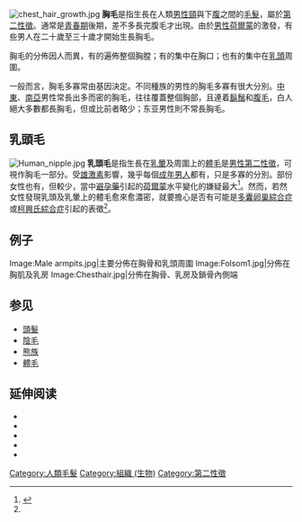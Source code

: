 [[File:chest_hair_growth.jpg|thumb]]
'''胸毛'''是指生長在人類[[男性|男性]][[頸|頸]]與下[[腹|腹]]之間的[[毛髮|毛髮]]，屬於[[第二性徵|第二性徵]]。通常是[[青春期|青春期]]後期，差不多長完腹毛才出現。由於[[男性荷爾蒙|男性荷爾蒙]]的激發，有些男人在二十歲至三十歲才開始生長胸毛。

胸毛的分佈因人而異，有的遍佈整個胸膛；有的集中在胸口；也有的集中在[[乳頭|乳頭]]周圍。

一般而言，胸毛多寡常由基因決定。不同種族的男性的胸毛多寡有很大分別。[[中東|中東]]、[[南亞|南亞]]男性常長出多而密的胸毛，往往覆蓋整個胸部，且連着[[鬍鬚|鬍鬚]]和[[腹毛|腹毛]]，白人絕大多數都長胸毛，但或比前者略少；东亚男性則不常長胸毛。

== 乳頭毛 ==
[[File:Human_nipple.jpg|thumb]]
'''乳頭毛'''是指生長在[[乳暈|乳暈]]及周圍上的[[體毛|體毛]]是[[男性|男性]][[第二性徵|第二性徵]]，可視作胸毛一部分。受[[雄激素|雄激素]]影響，幾乎每個[[成年|成年]][[男人|男人]]都有，只是多寡的分別。部份女性也有，但較少，當中[[避孕藥|避孕藥]]引起的[[荷爾蒙|荷爾蒙]]水平變化的嫌疑最大<ref name=medguidance>{{cite web |url=http://www.medguidance.com/thread/Hair-on-Nipple-Women.html |title=Is It Normal to Have Hair Growth on Women's Nipples? |language=en |access-date=2019-08-21 |archive-url=https://web.archive.org/web/20190821101816/http://www.medguidance.com/thread/Hair-on-Nipple-Women.html |archive-date=2019-08-21 |dead-url=yes }}</ref>。然而，若然女性發現乳頭及乳暈上的體毛愈來愈濃密，就要擔心是否有可能是[[多囊卵巢綜合症|多囊卵巢綜合症]]或[[柯興氏綜合症|柯興氏綜合症]]引起的表徵<ref name=medguidance />。

== 例子 ==
<gallery>
Image:Male armpits.jpg|主要分佈在胸骨和乳頭周圍
Image:Folsom1.jpg|分佈在胸肌及乳房
Image:Chesthair.jpg|分佈在胸骨、乳房及鎖骨內側端
</gallery>

== 参见 ==
* [[頭髮|頭髮]]
* [[陰毛|陰毛]]
* [[熊族|熊族]]
* [[體毛|體毛]]

== 延伸阅读 ==
*{{cite journal |pmid=5859933 |year=1965 |last1=Setty |first1=LR |title=Variations of the hair patterns of the chest of white males |volume=57 |issue=3 |pages=211–4 |pmc=2610947 |journal=Journal of the National Medical Association}}
*{{cite journal |pmid=13988215 |year=1963 |last1=Setty |first1=LR |title=The circumareolo-pectoral series of chest hair patterns |volume=55 |pages=233–4 |pmc=2642024 |journal=Journal of the National Medical Association}}
*{{cite journal |pmid=13910983 |year=1962 |last1=Setty |first1=LR |title=The sterno-infraclavicular chest hair pattern |volume=54 |pages=486–7 |pmc=2642315 |journal=Journal of the National Medical Association}}
*{{cite journal |pmid=13750402 |year=1961 |last1=Setty |first1=LR |title=Bare areas in regions of pilosity of the chest and abdomen |volume=53 |pages=394–5 |pmc=2641808 |journal=Journal of the National Medical Association}}
*{{cite journal |pmid=1827450 |year=1991 |last1=Lookingbill |first1=DP |last2=Demers |first2=LM |last3=Wang |first3=C |last4=Leung |first4=A |last5=Rittmaster |first5=RS |last6=Santen |first6=RJ |title=Clinical and biochemical parameters of androgen action in normal healthy Caucasian versus Chinese subjects |volume=72 |issue=6 |pages=1242–8 |journal=The Journal of Clinical Endocrinology and Metabolism}}

{{Commonscat|Chest hair}}

{{人体的体毛}}

[[Category:人類毛髮|Category:人類毛髮]]
[[Category:組織_(生物)|Category:組織 (生物)]]
[[Category:第二性徵|Category:第二性徵]]